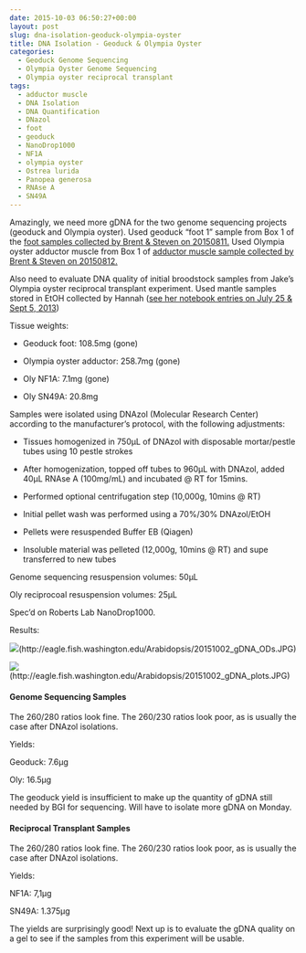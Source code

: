 ```yaml
---
date: 2015-10-03 06:50:27+00:00
layout: post
slug: dna-isolation-geoduck-olympia-oyster
title: DNA Isolation - Geoduck & Olympia Oyster
categories:
  - Geoduck Genome Sequencing
  - Olympia Oyster Genome Sequencing
  - Olympia oyster reciprocal transplant
tags:
  - adductor muscle
  - DNA Isolation
  - DNA Quantification
  - DNazol
  - foot
  - geoduck
  - NanoDrop1000
  - NF1A
  - olympia oyster
  - Ostrea lurida
  - Panopea generosa
  - RNAse A
  - SN49A
---
```


Amazingly, we need more gDNA for the two genome sequencing projects (geoduck and Olympia oyster). Used geoduck "foot 1" sample from Box 1 of the [foot samples collected by Brent & Steven on 20150811.](https://onsnetwork.org/halfshell/2015/08/11/big-day-big-clam/) Used Olympia oyster adductor muscle from Box 1 of [adductor muscle sample collected by Brent & Steven on 20150812.](http://onsnetwork.org/halfshell/2015/08/12/another-day-another-species/)

Also need to evaluate DNA quality of initial broodstock samples from Jake's Olympia oyster reciprocal transplant experiment. Used mantle samples stored in EtOH collected by Hannah ([see her notebook entries on July 25 & Sept 5, 2013](https://genefish.wikispaces.com/Hannah's+notebook))

Tissue weights:




    
  * Geoduck foot: 108.5mg (gone)

    
  * Olympia oyster adductor: 258.7mg (gone)

    
  * Oly NF1A: 7.1mg (gone)

    
  * Oly SN49A: 20.8mg





Samples were isolated using DNAzol (Molecular Research Center) according to the manufacturer’s protocol, with the following adjustments:




    
  * Tissues homogenized in 750μL of DNAzol with disposable mortar/pestle tubes using 10 pestle strokes

    
  * After homogenization, topped off tubes to 960μL with DNAzol, added 40μL RNAse A (100mg/mL) and incubated @ RT for 15mins.

    
  * Performed optional centrifugation step (10,000g, 10mins @ RT)

    
  * Initial pellet wash was performed using a 70%/30% DNAzol/EtOH

    
  * Pellets were resuspended Buffer EB (Qiagen)

    
  * Insoluble material was pelleted (12,000g, 10mins @ RT) and supe transferred to new tubes





Genome sequencing resuspension volumes: 50μL

Oly reciprocoal resuspension volumes: 25μL

Spec'd on Roberts Lab NanoDrop1000.

Results:

![](https://eagle.fish.washington.edu/Arabidopsis/20151002_gDNA_ODs.JPG)(http://eagle.fish.washington.edu/Arabidopsis/20151002_gDNA_ODs.JPG)

![](https://eagle.fish.washington.edu/Arabidopsis/20151002_gDNA_plots.JPG)(http://eagle.fish.washington.edu/Arabidopsis/20151002_gDNA_plots.JPG)





#### Genome Sequencing Samples



The 260/280 ratios look fine. The 260/230 ratios look poor, as is usually the case after DNAzol isolations.

Yields:

Geoduck: 7.6μg

Oly: 16.5μg

The geoduck yield is insufficient to make up the quantity of gDNA still needed by BGI for sequencing. Will have to isolate more gDNA on Monday.





#### Reciprocal Transplant Samples



The 260/280 ratios look fine. The 260/230 ratios look poor, as is usually the case after DNAzol isolations.

Yields:

NF1A: 7,1μg

SN49A: 1.375μg

The yields are surprisingly good! Next up is to evaluate the gDNA quality on a gel to see if the samples from this experiment will be usable.
